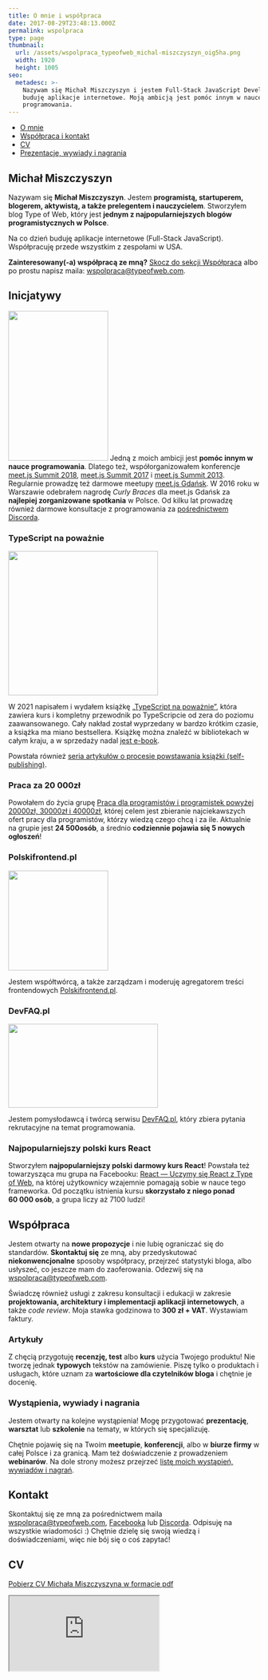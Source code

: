 ```yaml
---
title: O mnie i współpraca
date: 2017-08-29T23:48:13.000Z
permalink: wspolpraca
type: page
thumbnail:
  url: /assets/wspolpraca_typeofweb_michal-miszczyszyn_oig5ha.png
  width: 1920
  height: 1005
seo:
  metadesc: >-
    Nazywam się Michał Miszczyszyn i jestem Full-Stack JavaScript Developerem:
    buduję aplikacje internetowe. Moją ambicją jest pomóc innym w nauce
    programowania.
---
```


- [O mnie](#michał-miszczyszyn)
- [Współpraca i kontakt](#współpraca)
- [CV](#cv)
- [Prezentacje, wywiady i nagrania](#prezentacje-wywiady-i-nagrania)

## Michał Miszczyszyn

Nazywam się **Michał Miszczyszyn**. Jestem **programistą, startuperem, blogerem, aktywistą, a także prelegentem i nauczycielem**. Stworzyłem blog Type of Web, który jest **jednym z najpopularniejszych blogów programistycznych w Polsce**.

Na co dzień buduję aplikacje internetowe (Full-Stack JavaScript). Współpracuję przede wszystkim z zespołami w USA.

**Zainteresowany(-a) współpracą ze mną?** [Skocz do sekcji Współpraca](#współpraca) albo po prostu napisz maila: [wspolpraca@typeofweb.com](mailto:wspolpraca@typeofweb.com).

## Inicjatywy

<img
  src="/public/assets/wp-content/uploads/2018/03/21686839_1666666120073907_3679910495411732745_o.jpg"
  alt=""
  width="200"
  height="300"
  class="alignright size-medium wp-image-1211"
/> Jedną z moich ambicji jest **pomóc innym w nauce programowania**. Dlatego też, współorganizowałem konferencje [meet.js
Summit 2018](https://typeofweb.com/call-for-proposals-na-meet-js-summit-2018/), [meet.js Summit 2017](https://typeofweb.com/meet-js-summit-2017-kulisami/)
i [meet.js Summit 2013](http://summit.meetjs.pl/2013/). Regularnie prowadzę też darmowe meetupy [meet.js Gdańsk](https://facebook.com/meetjspl).
W 2016 roku w Warszawie odebrałem nagrodę _Curly Braces_ dla meet.js Gdańsk za **najlepiej zorganizowane spotkania** w Polsce.
Od kilku lat prowadzę również darmowe konsultacje z programowania za [pośrednictwem Discorda](https://discord.typeofweb.com/).

### TypeScript na poważnie

<img src="/public/assets/typescript-na-powaznie_begja5.webp" width="300" height="289" title="" />

W 2021 napisałem i wydałem książkę [„TypeScript na poważnie”](https://typescriptnapowaznie.pl/), która zawiera kurs i kompletny przewodnik po TypeScripcie od zera do poziomu zaawansowanego. Cały nakład został wyprzedany w bardzo krótkim czasie, a książka ma miano bestsellera. Książkę można znaleźć w bibliotekach w całym kraju, a w sprzedaży nadal [jest e-book](https://sklep.typeofweb.com/produkt/e-book-typescript-na-powaznie/).

Powstała również [seria artykułów o procesie powstawania książki (self-publishing)](https://typeofweb.com/kurs/self-publishing).

### Praca za 20 000zł

Powołałem do życia grupę [Praca dla programistów i programistek powyżej 20000zł, 30000zł i 40000zł](https://www.facebook.com/groups/280382479112568), której celem jest zbieranie najciekawszych ofert pracy dla programistów, którzy wiedzą czego chcą i za ile. Aktualnie na grupie jest **24 500osób**, a średnio **codziennie pojawia się 5 nowych ogłoszeń**!

### Polskifrontend.pl

<img src="/public/assets/logo_og_lvi5da.png" width="200" height="200" title="" />

Jestem współtwórcą, a także zarządzam i moderuję agregatorem treści frontendowych [Polskifrontend.pl](https://polskifrontend.pl).

### DevFAQ.pl

<img src="/public/assets/devfaq.pl_kysqe5.png" width="300" height="168" title="" />

Jestem pomysłodawcą i twórcą serwisu [DevFAQ.pl](https://devfaq.pl), który zbiera pytania rekrutacyjne na temat programowania.

### Najpopularniejszy polski kurs React

Stworzyłem **najpopularniejszy polski darmowy kurs React**! Powstała też towarzysząca mu grupa na Facebooku: [React — Uczymy się React z Type of Web](https://www.facebook.com/groups/1491641220944430/), na której użytkownicy wzajemnie pomagają sobie w nauce tego frameworka. Od początku istnienia kursu **skorzystało z niego ponad 60 000 osób**, a grupa liczy aż 7100 ludzi!

## Współpraca

Jestem otwarty na **nowe propozycje** i nie lubię ograniczać się do standardów. **Skontaktuj się** ze mną, aby przedyskutować **niekonwencjonalne** sposoby współpracy, przejrzeć statystyki bloga, albo usłyszeć, co jeszcze mam do zaoferowania. Odezwij się na [wspolpraca@typeofweb.com](mailto:wspolpraca@typeofweb.com).

Świadczę również usługi z zakresu konsultacji i edukacji w zakresie **projektowania, architektury i implementacji aplikacji internetowych**, a także _code review_. Moja stawka godzinowa to **300 zł + VAT**. Wystawiam faktury.

### Artykuły

Z chęcią przygotuję **recenzję, test** albo **kurs** użycia Twojego produktu! Nie tworzę jednak **typowych** tekstów na zamówienie. Piszę tylko o produktach i usługach, które uznam za **wartościowe dla czytelników bloga** i chętnie je docenię.

### Wystąpienia, wywiady i nagrania

Jestem otwarty na kolejne wystąpienia! Mogę przygotować **prezentację**, **warsztat** lub **szkolenie** na tematy, w których się specjalizuję.

Chętnie pojawię się na Twoim **meetupie**, **konferencji**, albo w **biurze firmy** w całej Polsce i za granicą. Mam też doświadczenie z prowadzeniem **webinarów**. Na dole strony możesz przejrzeć [listę moich wystąpień, wywiadów i nagrań](#prezentacje-wywiady-i-nagrania).

## Kontakt

Skontaktuj się ze mną za pośrednictwem maila [wspolpraca@typeofweb.com](mailto:wspolpraca@typeofweb.com), [Facebooka](https://facebook.com/typeofweb) lub [Discorda](https://discord.typeofweb.com). Odpisuję na wszystkie wiadomości :) Chętnie dzielę się swoją wiedzą i doświadczeniami, więc nie bój się o coś zapytać!

<FacebookPageWidget tabs="messages" />

## CV

[Pobierz CV Michała Miszczyszyna w formacie pdf](/michal-miszczyszyn.cv.pdf)

<iframe
  className="cv-embed"
  src="https://docs.google.com/document/d/e/2PACX-1vT8PoY5_hppOCnHDPQRKdgkCcQYSsgzo3NUflS8Riblrk4AMWHIgIPDP6lXId7TEx7UrAjNHDqd_TYs/pub?embedded=true"
/>

## Prezentacje, wywiady i nagrania

